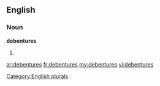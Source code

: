 ==English==

===Noun===
'''debentures'''

# {{plural of|[[debenture]]}}

[[Category:English plurals]]

[[ar:debentures]]
[[fr:debentures]]
[[my:debentures]]
[[vi:debentures]]